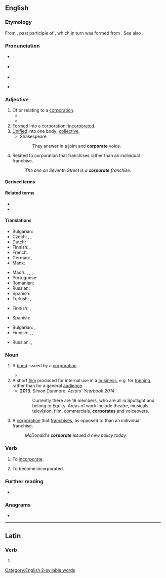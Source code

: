 ==English==

===Etymology===
From {{der|en|la|corporatus}}, past participle of {{m|la|corporare||to make into a body}}, which in turn was formed from {{m|la|corpus||body}}. See also {{m|en|corpse}}.

===Pronunciation===
* {{a|RP}} {{IPA|/ˈkɔːp(ə)ɹət/|lang=en}}
* {{a|GA}} {{IPA|/ˈkɔɹpəɹət/|lang=en}}
* {{hyphenation|cor|por|ate|lang=en}}, {{hyphenation|corp|orate|lang=en|nocaption=1}}
* {{audio|en-uk-corporate.ogg|Audio (UK)|lang=en}}

===Adjective===
{{en-adj}}

# Of or relating to a [[corporation]].
#* {{quote-book|lang=en|year=2006|author=[[w:Edwin Black|Edwin Black]]
|title=Internal Combustion
|chapter=1|url=http://openlibrary.org/works/OL4103950W
|passage=But electric vehicles and the batteries that made them run became ensnared in '''corporate''' scandals, fraud, and monopolistic corruption that shook the confidence of the nation and inspired automotive upstarts.}}
#* {{quote-journal|lang=en|date=2013-06-14|author={{w|Jonathan Freedland}}
|volume=189|issue=1|page=18|magazine={{w|The Guardian Weekly}}
|title=[http://www.guardian.co.uk/commentisfree/2013/jun/07/obama-apple-google-facebook-tainted-prism Obama's once hip brand is now tainted]
|passage=Where we once sent love letters in a sealed envelope, or stuck photographs of our children in a family album, now such private material is despatched to servers and clouds operated by people we don't know and will never meet. Perhaps we assume that our name, address and search preferences will be viewed by some unseen pair of '''corporate''' eyes, probably not human, and don't mind that much.}}
# [[formed|Formed]] into a corporation; [[incorporated]].
# [[unified|Unified]] into one body; [[collective]].
#* Shakespeare
#*: They answer in a joint and '''corporate''' voice.
# Related to corporation that franchises rather than an individual franchise.
#: ''The one on Seventh Street is a '''corporate''' franchise.''

====Derived terms====
{{der3|lang=en|title=Terms derived from ''corporate''|[[corporate anorexia]]|[[corporate censorship]]|[[corporate executive]]|[[corporate firewall]]|[[corporate image]]|[[corporate income tax]]|[[corporate ladder]]|[[corporate monster]]|[[corporate nationalism]]|[[corporate officer]]|[[corporate seal]]|[[corporate tax]]|[[corporate veil]]|[[corporate welfare bum]]|[[corporately]]}}

====Related terms====
* {{l|en|corpse}}
* {{l|en|corporation}}

====Translations====
{{trans-top|of, or relating to a corporation}}
* Bulgarian: {{t|bg|корпоративен|sc=Cyrl}}
* Czech: {{t|cs|korporátní}}, {{t+|cs|podnikový}}, {{t|cs|firemní}}
* Dutch: {{t|nl|bedrijfs-}}
* Finnish: {{t+|fi|yhtiö|alt=yhtiö-}}, {{t+|fi|yritys|alt=yritys-}}
* French: {{t+|fr|corporatif}}
* German: {{t|de|Firmen-}}, {{t|de|Unternehmens-}}
* Manx: {{t|gv|cochorpagh}}
{{trans-mid}}
* Maori: {{t|mi|a te rangatōpū}}, {{t|mi|o te rangatōpū}}, {{t|mi|rangatōpū}}, {{t|mi|ā-rangatōpū}}
* Portuguese: {{t+|pt|corporativo}}
* Romanian: {{t+|ro|corporatist}}
* Russian: {{t+|ru|корпорати́вный}}
* Spanish: {{t|es|corporativo}}
* Turkish: {{t+|tr|kurumsal}}, {{t+|tr|tüzel}}
{{trans-bottom}}

{{trans-top|formed into a corporation; incorporated}}
* Finnish: {{t|fi|yhtiömuotoinen}}, {{t|fi|yhtiöitetty}}
{{trans-mid}}
* Spanish: {{t+|es|incorporado}}
{{trans-bottom}}

{{trans-top|unified into one body; collective}}
* Bulgarian: {{t+|bg|общ|sc=Cyrl}}, {{t+|bg|колективен|sc=Cyrl}}
* Finnish: {{t+|fi|yhdistetty}}, {{t+|fi|yhteinen}}, {{t|fi|yhteis-}}
{{trans-mid}}
* Russian: {{t+|ru|о́бщий}}, {{t+|ru|коллекти́вный}}
{{trans-bottom}}

===Noun===
{{en-noun|~}}

# {{lb|en|finance}} A [[bond]] issued by a [[corporation]].
#* {{quote-journal|lang=en|2009|January 11|Robert D. Hershey Jr.|Look Past 2008 Stars for Gains in Bonds|New York Times|url=
|passage=So-called junk '''corporates''' and emerging-market debt remain generally out of favor.}}
# A short [[film]] produced for internal use in a [[business]], e.g. for [[training]], rather than for a general [[audience]].
#* '''2013''', Simon Dunmore, ''Actors' Yearbook 2014''
#*: Currently there are 19 members, who are all in Spotlight and belong to Equity. Areas of work include theatre, musicals, television, film, commercials, '''corporates''' and voiceovers.
# {{lb|en|business|uncountable}} A [[corporation]] that [[franchise]]s, as opposed to than an individual franchise.
#: ''McDonald's '''corporate''' issued a new policy today.''

===Verb===
{{en-verb|corporat}}

# {{lb|en|obsolete|transitive}} To [[incorporate]].
#: {{rfquotek|Stow}}
# {{lb|en|obsolete|intransitive}} To become incorporated.

===Further reading===
* {{R:OneLook}}

===Anagrams===
* {{anagrams|en|a=aceooprrt|proto-race}}

[[Category:English 2-syllable words]]
----

==Latin==

===Verb===
{{la-verb-form|corporāte}}

# {{inflection of|corporō||2|p|pres|actv|impr|lang=la}}